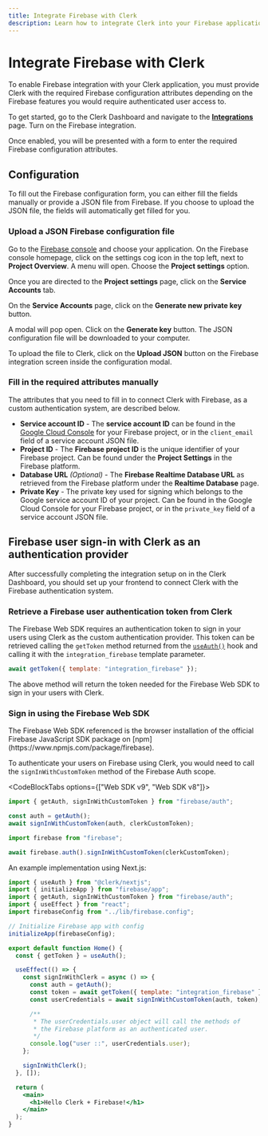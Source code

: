 ```yaml
---
title: Integrate Firebase with Clerk
description: Learn how to integrate Clerk into your Firebase application.
---
```


# Integrate Firebase with Clerk

To enable Firebase integration with your Clerk application, you must provide Clerk with the required Firebase configuration attributes depending on the Firebase features you would require authenticated user access to.

To get started, go to the Clerk Dashboard and navigate to the **[Integrations](https://dashboard.clerk.com/last-active?path=integrations)** page. Turn on the Firebase integration.

<Images
  width={3024}
  height={1648}
  src="/docs/images/integrations/firebase/integrations.webp"
  alt="The Integrations page in the Clerk Dashboard. A red arrow points to the toggle next to 'Firebase'."
/>

Once enabled, you will be presented with a form to enter the required Firebase configuration attributes.

<Images
  width={2488}
  height={1398}
  src="/docs/images/integrations/firebase/configuration-settings.webp"
  alt="The Firebase configuration form in the Clerk Dashboard."
/>

## Configuration

To fill out the Firebase configuration form, you can either fill the fields manually or provide a JSON file from Firebase. If you choose to upload the JSON file, the fields will automatically get filled for you.

### Upload a JSON Firebase configuration file

Go to the [Firebase console](https://console.firebase.google.com/) and choose your application. On the Firebase console homepage, click on the settings cog icon in the top left, next to **Project Overview**. A menu will open. Choose the **Project settings** option.

<Images
  width={3024}
  height={1652}
  src="/docs/images/integrations/firebase/firebase-homepage.webp"
  alt="The Firebase console homepage for the user's chosen application instance. A red arrow points to the settings cog icon in the top left corner, next to 'Project Overview'. The settings menu is open, and a red arrow is pointing to the 'Project settings' option."
/>

Once you are directed to the **Project settings** page, click on the **Service Accounts** tab. 

<Images
  width={3024}
  height={1652}
  src="/docs/images/integrations/firebase/project-settings.webp"
  alt="The 'Project settings' page in the Firebase console. A red arrow points to the 'Service Accounts' tab."
/>

On the **Service Accounts** page, click on the **Generate new private key** button.

<Images
  width={3024}
  height={1652}
  src="/docs/images/integrations/firebase/service-accounts.webp"
  alt="The 'Service Accounts' page in the Firebase console. A red arrow points to the 'Generate new private key' button."
/>

A modal will pop open. Click on the **Generate key** button. The JSON configuration file will be downloaded to your computer.

<Images
  width={3024}
  height={1652}
  src="/docs/images/integrations/firebase/generate-key.webp"
  alt="The 'Generate new private key' modal in the Firebase console. A red arrow points to the 'Generate key' button."
/>

To upload the file to Clerk, click on the **Upload JSON** button on the Firebase integration screen inside the configuration modal.

<Images
  width={3024}
  height={1652}
  src="/docs/images/integrations/firebase/upload-json.webp"
  alt="The Firebase configuration form in the Clerk Dashboard. A red arrow is pointing to the 'Upload JSON' button."
/>

### Fill in the required attributes manually

The attributes that you need to fill in to connect Clerk with Firebase, as a custom authentication system, are described below.

- **Service account ID** - The **service account ID** can be found in the [Google Cloud Console](https://console.cloud.google.com/projectselector2/iam-admin/serviceaccounts?consoleUI=FIREBASE&hl=fi&supportedpurview=project) for your Firebase project, or in the `client_email` field of a service account JSON file.
- **Project ID** - The **Firebase project ID** is the unique identifier of your Firebase project. Can be found under the **Project Settings** in the Firebase platform.
- **Database URL** *(Optional)* - The **Firebase Realtime Database URL** as retrieved from the Firebase platform under the **Realtime Database** page.
- **Private Key** - The private key used for signing which belongs to the Google service account ID of your project. Can be found in the Google Cloud Console for your Firebase project, or in the `private_key` field of a service account JSON file.

## Firebase user sign-in with Clerk as an authentication provider

After successfully completing the integration setup on in the Clerk Dashboard, you should set up your frontend to connect Clerk with the Firebase authentication system.

<Steps>

### Retrieve a Firebase user authentication token from Clerk

The Firebase Web SDK requires an authentication token to sign in your users using Clerk as the custom authentication provider. This token can be retrieved calling the `getToken` method returned from the [`useAuth()`](/docs/references/react/use-auth) hook and calling it with the `integration_firebase` template parameter.

```jsx
await getToken({ template: "integration_firebase" });
```

The above method will return the token needed for the Firebase Web SDK to sign in your users with Clerk.

### Sign in using the Firebase Web SDK

<Callout type="info">
  The Firebase Web SDK referenced is the browser installation of the official Firebase JavaScript SDK package on [npm](https://www.npmjs.com/package/firebase).
</Callout>

To authenticate your users on Firebase using Clerk, you would need to call the `signInWithCustomToken` method of the Firebase Auth scope.

<CodeBlockTabs options={["Web SDK v9", "Web SDK v8"]}>
```jsx
import { getAuth, signInWithCustomToken } from "firebase/auth";

const auth = getAuth();
await signInWithCustomToken(auth, clerkCustomToken);
```

```jsx
import firebase from "firebase";

await firebase.auth().signInWithCustomToken(clerkCustomToken);
```
</CodeBlockTabs>

An example implementation using Next.js:

```jsx
import { useAuth } from "@clerk/nextjs";
import { initializeApp } from "firebase/app";
import { getAuth, signInWithCustomToken } from "firebase/auth";
import { useEffect } from "react";
import firebaseConfig from "../lib/firebase.config";

// Initialize Firebase app with config
initializeApp(firebaseConfig);

export default function Home() {
  const { getToken } = useAuth();

  useEffect(() => {
    const signInWithClerk = async () => {
      const auth = getAuth();
      const token = await getToken({ template: "integration_firebase" });
      const userCredentials = await signInWithCustomToken(auth, token);

      /**
       * The userCredentials.user object will call the methods of
       * the Firebase platform as an authenticated user.
       */
      console.log("user ::", userCredentials.user);
    };

    signInWithClerk();
  }, []);

  return (
    <main>
      <h1>Hello Clerk + Firebase!</h1>
    </main>
  );
}
```
</Steps>



